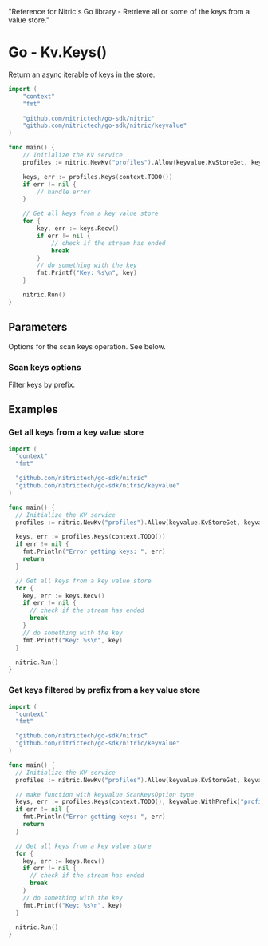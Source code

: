   "Reference for Nitric's Go library - Retrieve all or some of the keys from a value store."

# Go - Kv.Keys()

Return an async iterable of keys in the store.

```go
import (
	"context"
	"fmt"

	"github.com/nitrictech/go-sdk/nitric"
	"github.com/nitrictech/go-sdk/nitric/keyvalue"
)

func main() {
	// Initialize the KV service
	profiles := nitric.NewKv("profiles").Allow(keyvalue.KvStoreGet, keyvalue.KvStoreSet, keyvalue.KvStoreDelete)

	keys, err := profiles.Keys(context.TODO())
	if err != nil {
		// handle error
	}

	// Get all keys from a key value store
	for {
		key, err := keys.Recv()
		if err != nil {
			// check if the stream has ended
			break
		}
		// do something with the key
		fmt.Printf("Key: %s\n", key)
	}

	nitric.Run()
}
```

## Parameters

<Properties>
  <Property name="options" type="...ScanKeysOption">
    Options for the scan keys operation. See below.
  </Property>
</Properties>

### Scan keys options

<Properties>
  <Property name="WithPrefix(prefix)" type="ScanKeysOption">
    Filter keys by prefix.
  </Property>
</Properties>

## Examples

### Get all keys from a key value store

```go
import (
  "context"
  "fmt"

  "github.com/nitrictech/go-sdk/nitric"
  "github.com/nitrictech/go-sdk/nitric/keyvalue"
)

func main() {
  // Initialize the KV service
  profiles := nitric.NewKv("profiles").Allow(keyvalue.KvStoreGet, keyvalue.KvStoreSet, keyvalue.KvStoreDelete)

  keys, err := profiles.Keys(context.TODO())
  if err != nil {
    fmt.Println("Error getting keys: ", err)
    return
  }

  // Get all keys from a key value store
  for {
    key, err := keys.Recv()
    if err != nil {
      // check if the stream has ended
      break
    }
    // do something with the key
    fmt.Printf("Key: %s\n", key)
  }

  nitric.Run()
}
```

### Get keys filtered by prefix from a key value store

```go
import (
  "context"
  "fmt"

  "github.com/nitrictech/go-sdk/nitric"
  "github.com/nitrictech/go-sdk/nitric/keyvalue"
)

func main() {
  // Initialize the KV service
  profiles := nitric.NewKv("profiles").Allow(keyvalue.KvStoreGet, keyvalue.KvStoreSet, keyvalue.KvStoreDelete)

  // make function with keyvalue.ScanKeysOption type
  keys, err := profiles.Keys(context.TODO(), keyvalue.WithPrefix("profile:"))
  if err != nil {
    fmt.Println("Error getting keys: ", err)
    return
  }

  // Get all keys from a key value store
  for {
    key, err := keys.Recv()
    if err != nil {
      // check if the stream has ended
      break
    }
    // do something with the key
    fmt.Printf("Key: %s\n", key)
  }

  nitric.Run()
}
```
